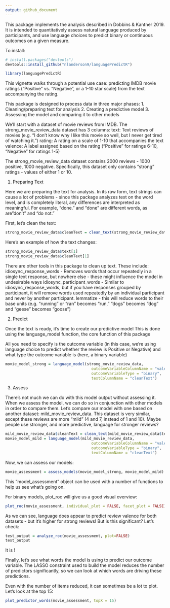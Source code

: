 ```yaml
---
output: github_document
---
```


This package implements the analysis described in Dobbins & Kantner 2019. It is intended to quantitatively assess natural language produced by participants, and use language choices to predict binary or continuous outcomes on a given measure.

To install:

```r
# install.packages("devtools")
devtools::install_github("nlanderson9/languagePredictR")
```

```r
library(languagePredictR)
```



This vignette walks through a potential use case: predicting IMDB movie ratings ("Positive" vs. "Negative", or a 1-10 star scale) from the text accompanying the rating.

This package is designed to process data in three major phases:
1. Cleaning/preparing text for analysis
2. Creating a predictive model
3. Assessing the model and comparing it to other models


We'll start with a dataset of movie reviews from IMDB. The strong_movie_review_data dataset has 3 columns:
text: Text reviews of movies (e.g. "I don't know why I like this movie so well, but I never get tired of watching it.")
rating: A rating on a scale of 1-10 that accompanies the text
valence: A label assigned based on the rating ("Positive" for ratings 6-10, "Negative" for ratings 1-5)

The strong_movie_review_data dataset contains 2000 reviews - 1000 positive, 1000 negative. Specifically, this dataset only contains "strong" ratings - values of either 1 or 10.


1. Preparing Text

Here we are preparing the text for analysis. In its raw form, text strings can cause a lot of problems - since this package analyzes text on the word level, and is completely literal, any differences are interpreted as meaningful. For example, "done." and "done" are different words, as are"don't" and "do not."

First, let's clean the text:

```r
strong_movie_review_data$cleanText = clean_text(strong_movie_review_data$text)
```

Here's an example of how the text changes:

```r
strong_movie_review_data$text[1]
strong_movie_review_data$cleanText[1]
```

There are other tools in this package to clean up text. These include:
idiosync_response_words - Removes words that occur repeatedly in a single text response, but nowhere else - these might influence the model in undesirable ways
idiosync_participant_words - Similar to idiosync_response_words, but if you have responses grouped by participant, it will remove words used repeatedly by an individual participant and never by another participant.
lemmatize - this will reduce words to their base units (e.g. "running" or "ran" becomes "run," "dogs" becomes "dog" and "geese" becomes "goose")

2. Predict

Once the text is ready, it's time to create our predictive model
This is done using the language_model function, the core function of this package

All you need to specify is the outcome variable (in this case, we're using language choice to predict whether the review is Positive or Negative) and what type the outcome variable is (here, a binary variable)

```r
movie_model_strong = language_model(strong_movie_review_data,
                                      outcomeVariableColumnName = "valence",
                                      outcomeVariableType = "binary",
                                      textColumnName = "cleanText")
```

3. Assess

There's not much we can do with this model output without assessing it. When we assess the model, we can do so in conjunction with other models in order to compare them.
Let's compare our model with one based on another dataset: mild_movie_review_data. This dataset is very similar, except these reviews are more "mild" (4 and 7, instead of 1 and 10). Maybe people use stronger, and more predictive, language for stronger reviews?

```r
mild_movie_review_data$cleanText = clean_text(mild_movie_review_data$text)
movie_model_mild = language_model(mild_movie_review_data,
                                      outcomeVariableColumnName = "valence",
                                      outcomeVariableType = "binary",
                                      textColumnName = "cleanText")
```

Now, we can assess our models:

```r
movie_assessment = assess_models(movie_model_strong, movie_model_mild)
```

This "model_assessment" object can be used with a number of functions to help us see what's going on.

For binary models, plot_roc will give us a good visual overview:

```r
plot_roc(movie_assessment, individual_plot = FALSE, facet_plot = FALSE)
```

As we can see, language does appear to predict review valence for both datasets - but it's higher for strong reviews! But is this significant? Let's check:

```r
test_output = analyze_roc(movie_assessment, plot=FALSE)
test_output
```

It is !

Finally, let's see what words the model is using to predict our outcome variable. The LASSO constraint used to build the model reduces the number of predictors significantly, so we can look at which words are driving these predictions.

Even with the number of items reduced, it can sometimes be a lot to plot. Let's look at the top 15:

```r
plot_predictor_words(movie_assessment, topX = 15)
```

